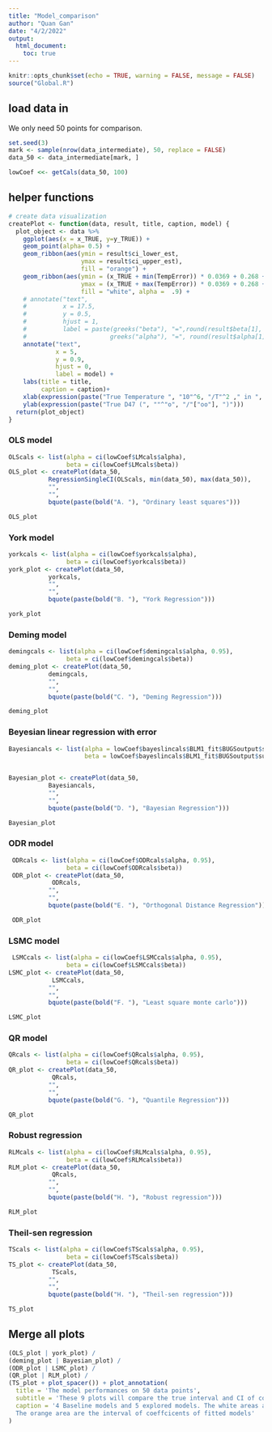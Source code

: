 ```yaml
---
title: "Model_comparison"
author: "Quan Gan"
date: "4/2/2022"
output: 
  html_document:
    toc: true
---
```


```r
knitr::opts_chunk$set(echo = TRUE, warning = FALSE, message = FALSE)
source("Global.R")
```

## load data in
We only need 50 points for comparison.
```r
set.seed(3)
mark <- sample(nrow(data_intermediate), 50, replace = FALSE)
data_50 <- data_intermediate[mark, ]

lowCoef <<- getCals(data_50, 100)

```


## helper functions
```r

# create data visualization
createPlot <- function(data, result, title, caption, model) {
  plot_object <- data %>% 
    ggplot(aes(x = x_TRUE, y=y_TRUE)) + 
    geom_point(alpha= 0.5) +
    geom_ribbon(aes(ymin = result$ci_lower_est, 
                    ymax = result$ci_upper_est), 
                    fill = "orange") +
    geom_ribbon(aes(ymin = (x_TRUE + min(TempError)) * 0.0369 + 0.268 + min(D47error) , 
                    ymax = (x_TRUE + max(TempError)) * 0.0369 + 0.268 + max(D47error)), 
                    fill = "white", alpha =  .9) +
    # annotate("text", 
    #          x = 17.5, 
    #          y = 0.5, 
    #          hjust = 1,
    #          label = paste(greeks("beta"), "=",round(result$beta[1], 4), "( 95% CI", round(result$beta[2], 4),"-", round(result$beta[3],4), ")\n", 
    #                       greeks("alpha"), "=", round(result$alpha[1], 4), "( 95% CI", round(result$alpha[2], 4),"-", round(result$alpha[3],4), ")")) +
    annotate("text",
             x = 5,
             y = 0.9,
             hjust = 0,
             label = model) +
    labs(title = title,
         caption = caption)+ 
    xlab(expression(paste("True Temperature ", "10"^6, "/T"^2 ," in ", ""^"o", "K"))) + 
    ylab(expression(paste("True D47 (", ""^"o", "/"["oo"], ")"))) 
  return(plot_object)
}

```

### OLS model
```r
OLScals <- list(alpha = ci(lowCoef$LMcals$alpha),
                beta = ci(lowCoef$LMcals$beta))
OLS_plot <- createPlot(data_50, 
           RegressionSingleCI(OLScals, min(data_50), max(data_50)), 
           "", 
           "",
           bquote(paste(bold("A. "), "Ordinary least squares")))

OLS_plot

```

### York model
```r
yorkcals <- list(alpha = ci(lowCoef$yorkcals$alpha),
                beta = ci(lowCoef$yorkcals$beta))
york_plot <- createPlot(data_50, 
           yorkcals, 
           "", 
           "",
           bquote(paste(bold("B. "), "York Regression")))

york_plot
```

### Deming model
```r
demingcals <- list(alpha = ci(lowCoef$demingcals$alpha, 0.95),
                beta = ci(lowCoef$demingcals$beta))
deming_plot <- createPlot(data_50, 
           demingcals, 
           "", 
           "",
           bquote(paste(bold("C. "), "Deming Regression")))

deming_plot
```

### Beyesian linear regression with error
```r
Bayesiancals <- list(alpha = lowCoef$bayeslincals$BLM1_fit$BUGSoutput$summary[1, c('mean', '2.5%', '97.5%')],
                     beta = lowCoef$bayeslincals$BLM1_fit$BUGSoutput$summary[2, c('mean', '2.5%', '97.5%')])


Bayesian_plot <- createPlot(data_50, 
           Bayesiancals, 
           "", 
           "",
           bquote(paste(bold("D. "), "Bayesian Regression")))

Bayesian_plot

```

### ODR model
```r
 ODRcals <- list(alpha = ci(lowCoef$ODRcals$alpha, 0.95),
                beta = ci(lowCoef$ODRcals$beta))
 ODR_plot <- createPlot(data_50, 
            ODRcals, 
           "", 
           "",
           bquote(paste(bold("E. "), "Orthogonal Distance Regression")))

 ODR_plot
```

### LSMC model
```r
 LSMCcals <- list(alpha = ci(lowCoef$LSMCcals$alpha, 0.95),
                beta = ci(lowCoef$LSMCcals$beta))
LSMC_plot <- createPlot(data_50, 
            LSMCcals, 
           "", 
           "",
           bquote(paste(bold("F. "), "Least square monte carlo")))

LSMC_plot
```

### QR model
```r
QRcals <- list(alpha = ci(lowCoef$QRcals$alpha, 0.95),
                beta = ci(lowCoef$QRcals$beta))
QR_plot <- createPlot(data_50, 
            QRcals, 
           "", 
           "",
           bquote(paste(bold("G. "), "Quantile Regression")))

QR_plot
```

### Robust regression
```r
RLMcals <- list(alpha = ci(lowCoef$RLMcals$alpha, 0.95),
                beta = ci(lowCoef$RLMcals$beta))
RLM_plot <- createPlot(data_50, 
            QRcals, 
           "", 
           "",
           bquote(paste(bold("H. "), "Robust regression")))

RLM_plot
```

### Theil-sen regression
```r
TScals <- list(alpha = ci(lowCoef$TScals$alpha, 0.95),
                beta = ci(lowCoef$TScals$beta))
TS_plot <- createPlot(data_50, 
            TScals, 
           "", 
           "",
           bquote(paste(bold("H. "), "Theil-sen regression")))

TS_plot
```

## Merge all plots
```r
(OLS_plot | york_plot) /
(deming_plot | Bayesian_plot) /
(ODR_plot | LSMC_plot) /
(QR_plot | RLM_plot) /
(TS_plot + plot_spacer()) + plot_annotation(
  title = 'The model performances on 50 data points',
  subtitle = 'These 9 plots will compare the true interval and CI of coeffcients',
  caption = '4 Baseline models and 5 explored models. The white areas are the interval of true parameters.\n
  The orange area are the interval of coeffcicents of fitted models'
)


```

